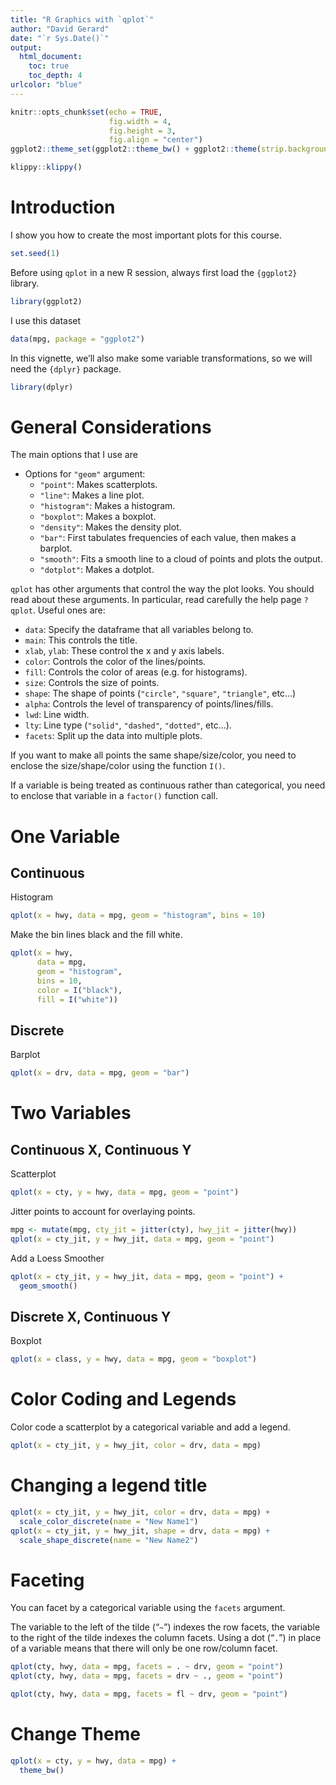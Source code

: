```yaml
---
title: "R Graphics with `qplot`"
author: "David Gerard"
date: "`r Sys.Date()`"
output:  
  html_document:
    toc: true
    toc_depth: 4
urlcolor: "blue"
---
```


```r
knitr::opts_chunk$set(echo = TRUE, 
                      fig.width = 4, 
                      fig.height = 3, 
                      fig.align = "center")
ggplot2::theme_set(ggplot2::theme_bw() + ggplot2::theme(strip.background = ggplot2::element_rect(fill = "white")))
```

```r
klippy::klippy()
```

# Introduction

I show you how to create the most important plots for this course.

```r
set.seed(1)
```

Before using `qplot` in a new R session, always first load the `{ggplot2}` library.

```r
library(ggplot2)
```

I use this dataset

```r
data(mpg, package = "ggplot2")
```

In this vignette, we'll also make some variable transformations, so we will need the `{dplyr}` package.

```r
library(dplyr)
```

# General Considerations

The main options that I use are

- Options for `"geom"` argument:
    - `"point"`: Makes scatterplots.
    - `"line"`: Makes a line plot.
    - `"histogram"`: Makes a histogram.
    - `"boxplot"`: Makes a boxplot.
    - `"density"`: Makes the density plot.
    - `"bar"`: First tabulates frequencies of each value, then makes a barplot.
    - `"smooth"`: Fits a smooth line to a cloud of points and plots the output.
    - `"dotplot"`: Makes a dotplot.

`qplot` has other arguments that control the way the plot looks. You should read about these arguments. In particular, read carefully the help page `?qplot`. Useful ones are:

- `data`: Specify the dataframe that all variables belong to.
- `main`: This controls the title.
- `xlab`, `ylab`: These control the x and y axis labels.
- `color`: Controls the color of the lines/points.
- `fill`: Controls the color of areas (e.g. for histograms).
- `size`: Controls the size of points.
- `shape`: The shape of points (`"circle"`, `"square"`, `"triangle"`, etc...)
- `alpha`: Controls the level of transparency of points/lines/fills.
- `lwd`: Line width.
- `lty`: Line type (`"solid"`, `"dashed"`, `"dotted"`, etc...).
- `facets`: Split up the data into multiple plots.

If you want to make all points the same shape/size/color, you need to enclose the size/shape/color using the function `I()`.

If a variable is being treated as continuous rather than categorical, you need to enclose that variable in a `factor()` function call.

# One Variable

## Continuous

Histogram
```r
qplot(x = hwy, data = mpg, geom = "histogram", bins = 10)
```

Make the bin lines black and the fill white.

```r
qplot(x = hwy,
      data = mpg,
      geom = "histogram",
      bins = 10, 
      color = I("black"),
      fill = I("white"))
```


## Discrete
Barplot
```r
qplot(x = drv, data = mpg, geom = "bar")
```

# Two Variables

## Continuous X, Continuous Y

Scatterplot
```r
qplot(x = cty, y = hwy, data = mpg, geom = "point")
```

\newpage
Jitter points to account for overlaying points.
```r
mpg <- mutate(mpg, cty_jit = jitter(cty), hwy_jit = jitter(hwy))
qplot(x = cty_jit, y = hwy_jit, data = mpg, geom = "point")
```

Add a Loess Smoother
```r
qplot(x = cty_jit, y = hwy_jit, data = mpg, geom = "point") + 
  geom_smooth()
```

## Discrete X, Continuous Y

Boxplot
```r
qplot(x = class, y = hwy, data = mpg, geom = "boxplot")
```

\newpage

# Color Coding and Legends
Color code a scatterplot by a categorical variable and add a legend.
```r
qplot(x = cty_jit, y = hwy_jit, color = drv, data = mpg)
```

\newpage

# Changing a legend title

```r
qplot(x = cty_jit, y = hwy_jit, color = drv, data = mpg) + 
  scale_color_discrete(name = "New Name1")
qplot(x = cty_jit, y = hwy_jit, shape = drv, data = mpg) +
  scale_shape_discrete(name = "New Name2")
```

# Faceting

You can facet by a categorical variable using the `facets` argument.

The variable to the left of the tilde ("`~`") indexes the row facets, the variable to the right of the tilde indexes the column facets. Using a dot ("`.`") in place of a variable means that there will only be one row/column facet.

```r
qplot(cty, hwy, data = mpg, facets = . ~ drv, geom = "point")
qplot(cty, hwy, data = mpg, facets = drv ~ ., geom = "point")
```

```r
qplot(cty, hwy, data = mpg, facets = fl ~ drv, geom = "point")
```

# Change Theme

```r
qplot(x = cty, y = hwy, data = mpg) +
  theme_bw()
```





